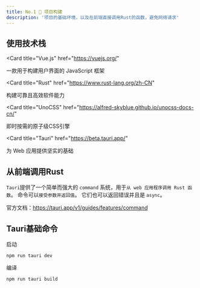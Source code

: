```yaml
---
title: No.1 🤔 项目构建
description: '项目的基础环境，以及在前端直接调用Rust的函数，避免网络请求'
---
```


## 使用技术栈
<CardGroup cols={3}>

  <Card
    title="Vue.js"
    href="https://vuejs.org/"
   
>
一款用于构建用户界面的 JavaScript 框架

</Card>

<Card
  title="Rust"
  href="https://www.rust-lang.org/zh-CN"

>
构建可靠且高效软件能力
</Card>

<Card
  title="UnoCSS"
  href="https://alfred-skyblue.github.io/unocss-docs-cn/"
  
>
即时按需的原子级CSS引擎
</Card>

<Card
  title="Tauri"
  href="https://beta.tauri.app/"
  
>
为 Web 应用提供坚实的基础
</Card>



</CardGroup>

## 从前端调用Rust
`Tauri`提供了一个简单而强大的 `command` 系统，用于`从 web 应用程序调用 Rust 函数`。 命令可以`接受参数并返回值`。 它们也可以返回错误并且是 `async`。

官方文档：https://tauri.app/v1/guides/features/command

## Tauri基础命令
启动
```shell
npm run tauri dev
```
编译
```shell
npm run tauri build
```
